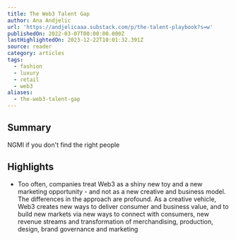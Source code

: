 ```yaml
---
title: The Web3 Talent Gap
author: Ana Andjelic
url: 'https://andjelicaaa.substack.com/p/the-talent-playbook?s=w'
publishedOn: 2022-03-07T00:00:00.000Z
lastHighlightedOn: 2023-12-22T10:01:32.391Z
source: reader
category: articles
tags:
  - fashion
  - luxury
  - retail
  - web3
aliases:
  - the-web3-talent-gap
---
```

## Summary

NGMI if you don't find the right people

## Highlights
- Too often, companies treat Web3 as a shiny new toy and a new marketing opportunity - and not as a new creative and business model. The differences in the approach are profound. As a creative vehicle, Web3 creates new ways to deliver consumer and business value, and to build new markets via new ways to connect with consumers, new revenue streams and transformation of merchandising, production, design, brand governance and marketing
